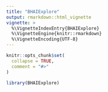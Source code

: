 ```yaml
---
title: "BHAIExplore"
output: rmarkdown::html_vignette
vignette: >
  %\VignetteIndexEntry{BHAIExplore}
  %\VignetteEngine{knitr::rmarkdown}
  %\VignetteEncoding{UTF-8}
---
```


```r
knitr::opts_chunk$set(
  collapse = TRUE,
  comment = "#>"
)
```

```r
library(BHAIExplore)
```
